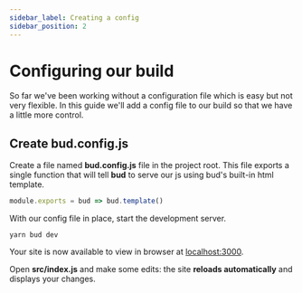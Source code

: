 ```yaml
---
sidebar_label: Creating a config
sidebar_position: 2
---
```



# Configuring our build

So far we've been working without a configuration file which is easy but not very flexible. In this guide we'll add a config file to our build so that we have a little more control.

## Create bud.config.js

Create a file named **bud.config.js** file in the project root. This file exports a single function that will tell **bud** to serve our js using bud's built-in html template.

```js title='bud.config.js'
module.exports = bud => bud.template()
```

With our config file in place, start the development server.

```shell
yarn bud dev
```

Your site is now available to view in browser at [localhost:3000](http://localhost:3000).

Open **src/index.js** and make some edits: the site **reloads automatically** and displays your changes.
